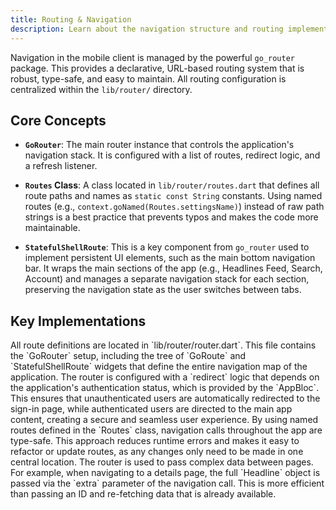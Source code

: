 ```yaml
---
title: Routing & Navigation
description: Learn about the navigation structure and routing implementation in the mobile client.
---
```


Navigation in the mobile client is managed by the powerful `go_router` package. This provides a declarative, URL-based routing system that is robust, type-safe, and easy to maintain. All routing configuration is centralized within the `lib/router/` directory.

## Core Concepts

-   **`GoRouter`**: The main router instance that controls the application's navigation stack. It is configured with a list of routes, redirect logic, and a refresh listener.

-   **`Routes` Class**: A class located in `lib/router/routes.dart` that defines all route paths and names as `static const String` constants. Using named routes (e.g., `context.goNamed(Routes.settingsName)`) instead of raw path strings is a best practice that prevents typos and makes the code more maintainable.

-   **`StatefulShellRoute`**: This is a key component from `go_router` used to implement persistent UI elements, such as the main bottom navigation bar. It wraps the main sections of the app (e.g., Headlines Feed, Search, Account) and manages a separate navigation stack for each section, preserving the navigation state as the user switches between tabs.

## Key Implementations

<CardGrid>
	<Card title="Centralized Configuration" icon="file-tree">
		All route definitions are located in `lib/router/router.dart`. This file contains the `GoRouter` setup, including the tree of `GoRoute` and `StatefulShellRoute` widgets that define the entire navigation map of the application.
	</Card>
	<Card title="Authentication-Aware Redirects" icon="shield-check">
		The router is configured with a `redirect` logic that depends on the application's authentication status, which is provided by the `AppBloc`. This ensures that unauthenticated users are automatically redirected to the sign-in page, while authenticated users are directed to the main app content, creating a secure and seamless user experience.
	</Card>
	<Card title="Type-Safe Navigation" icon="shield">
		By using named routes defined in the `Routes` class, navigation calls throughout the app are type-safe. This approach reduces runtime errors and makes it easy to refactor or update routes, as any changes only need to be made in one central location.
	</Card>
    <Card title="Passing Arguments" icon="box">
        The router is used to pass complex data between pages. For example, when navigating to a details page, the full `Headline` object is passed via the `extra` parameter of the navigation call. This is more efficient than passing an ID and re-fetching data that is already available.
    </Card>
</CardGrid>
